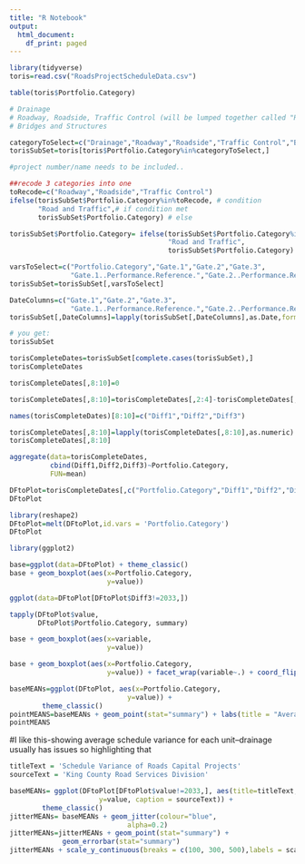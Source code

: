 ```yaml
---
title: "R Notebook"
output:
  html_document:
    df_print: paged
---
```


```r
library(tidyverse)
toris=read.csv("RoadsProjectScheduleData.csv")
```
```r
table(toris$Portfolio.Category)
```

```r
# Drainage 
# Roadway, Roadside, Traffic Control (will be lumped together called "Road and Traffic"
# Bridges and Structures 

categoryToSelect=c("Drainage","Roadway","Roadside","Traffic Control","Bridges & Structures")
torisSubSet=toris[toris$Portfolio.Category%in%categoryToSelect,]

#project number/name needs to be included.. 

```


```r
##recode 3 categories into one
toRecode=c("Roadway","Roadside","Traffic Control")
ifelse(torisSubSet$Portfolio.Category%in%toRecode, # condition
       "Road and Traffic",# if condition met
       torisSubSet$Portfolio.Category) # else
```


```r
torisSubSet$Portfolio.Category= ifelse(torisSubSet$Portfolio.Category%in%toRecode,
                                       "Road and Traffic",
                                       torisSubSet$Portfolio.Category)
```

```r
varsToSelect=c("Portfolio.Category","Gate.1","Gate.2","Gate.3",
               "Gate.1..Performance.Reference.","Gate.2..Performance.Reference.","Gate.3..Performance.Reference.","Number", "Name")
torisSubSet=torisSubSet[,varsToSelect]
```

```r
DateColumns=c("Gate.1","Gate.2","Gate.3",
               "Gate.1..Performance.Reference.","Gate.2..Performance.Reference.","Gate.3..Performance.Reference.")
torisSubSet[,DateColumns]=lapply(torisSubSet[,DateColumns],as.Date,format='%m/%d/%Y')

# you get:
torisSubSet
```
```r
torisCompleteDates=torisSubSet[complete.cases(torisSubSet),]
torisCompleteDates
```

```r
torisCompleteDates[,8:10]=0
```
```r
torisCompleteDates[,8:10]=torisCompleteDates[,2:4]-torisCompleteDates[,5:7]
```

```r
names(torisCompleteDates)[8:10]=c("Diff1","Diff2","Diff3")
```
```r
torisCompleteDates[,8:10]=lapply(torisCompleteDates[,8:10],as.numeric)
torisCompleteDates[,8:10]
```
```r
aggregate(data=torisCompleteDates,
          cbind(Diff1,Diff2,Diff3)~Portfolio.Category,
          FUN=mean)
```

```r
DFtoPlot=torisCompleteDates[,c("Portfolio.Category","Diff1","Diff2","Diff3")]
DFtoPlot
```
```r
library(reshape2)
DFtoPlot=melt(DFtoPlot,id.vars = 'Portfolio.Category')
DFtoPlot
```

```r
library(ggplot2)

base=ggplot(data=DFtoPlot) + theme_classic()
base + geom_boxplot(aes(x=Portfolio.Category,
                        y=value))
```
```r
ggplot(data=DFtoPlot[DFtoPlot$Diff3!=2033,])
```

```r
tapply(DFtoPlot$value,
       DFtoPlot$Portfolio.Category, summary)
```
```r
base + geom_boxplot(aes(x=variable,
                        y=value))
```


```r
base + geom_boxplot(aes(x=Portfolio.Category,
                        y=value)) + facet_wrap(variable~.) + coord_flip()
```
```r
baseMEANs=ggplot(DFtoPlot, aes(x=Portfolio.Category,
                             y=value)) +
        theme_classic()
pointMEANS=baseMEANs + geom_point(stat="summary") + labs(title = "Average Gate Schedule Variance for Active Projects", caption = "King County Road Services Division") + xlab("Unit") + ylab("Average Schedule Variance(days) for Gate Dates") + theme(plot.title = element_text(hjust = 0.5))
pointMEANS
```
#I like this-showing average schedule variance for each unit--drainage usually has issues so highlighting that 
```r
titleText = 'Schedule Variance of Roads Capital Projects'
sourceText = 'King County Road Services Division'

baseMEANs= ggplot(DFtoPlot[DFtoPlot$value!=2033,], aes(title=titleText, x=Portfolio.Category,
                      y=value, caption = sourceText)) +
        theme_classic()
jitterMEANs= baseMEANs + geom_jitter(colour="blue",
                             alpha=0.2)
jitterMEANs=jitterMEANs + geom_point(stat="summary") +
             geom_errorbar(stat="summary")
jitterMEANs + scale_y_continuous(breaks = c(100, 300, 500),labels = scales::comma) + labs(title = titleText, caption = sourceText) + xlab("Engineering Unit") + ylab("Milestone Schedule Variance (Days)") + theme(plot.title = element_text(hjust = 0.5))
```








